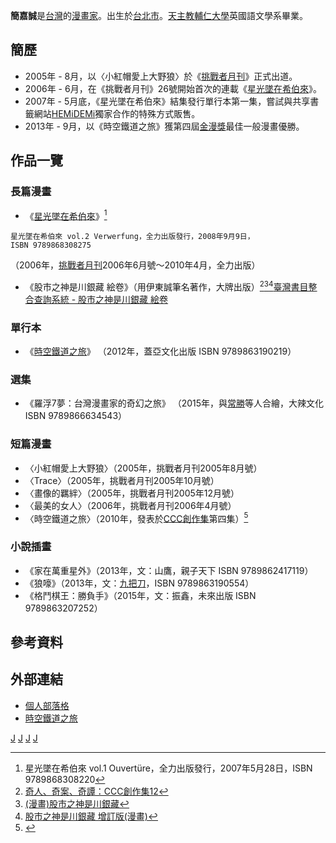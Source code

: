 {{漫畫}}
'''簡嘉誠'''{{BD|1978年|catIdx=J}}是[[台灣|台灣]]的[[漫畫家|漫畫家]]。出生於[[台北市|台北市]]。[[天主教輔仁大學|天主教輔仁大學]]英國語文學系畢業。

== 簡歷 ==
*2005年 - 8月，以〈小紅帽愛上大野狼〉於《[[挑戰者月刊|挑戰者月刊]]》正式出道。
*2006年 - 6月，在《挑戰者月刊》26號開始首次的連載《[[星光墜在希伯來|星光墜在希伯來]]》。
*2007年 - 5月底，《星光墜在希伯來》結集發行單行本第一集，嘗試與共享書籤網站[[HEMiDEMi|HEMiDEMi]]獨家合作的特殊方式販售。
*2013年 - 9月，以《時空鐵道之旅》獲第四屆[[金漫獎|金漫獎]]最佳一般漫畫優勝。

== 作品一覽 ==
=== 長篇漫畫 ===
*《[[星光墜在希伯來|星光墜在希伯來]]》<ref>星光墜在希伯來 vol.1 Ouvertüre，全力出版發行，2007年5月28日，ISBN 9789868308220</ref><ref>
 星光墜在希伯來 vol.2 Verwerfung，全力出版發行，2008年9月9日，ISBN 9789868308275
</ref> （2006年，[[挑戰者月刊|挑戰者月刊]]2006年6月號～2010年4月，全力出版）
*《股市之神是川銀藏 絵卷》（用伊東誠筆名著作，大牌出版）<ref>[http://www.books.com.tw/products/0010588545 奇人、奇案、奇譚：CCC創作集12]</ref><ref>[http://www.books.com.tw/products/0010483902 (漫畫)股市之神是川銀藏]</ref><ref>[http://www.books.com.tw/products/0010498052 股市之神是川銀藏 增訂版(漫畫)]</ref><ref>[http://metadata.ncl.edu.tw/blstkmc/blstkm?001C279C816E010200000000000100A000000001000000000^#tudorkmtop 臺灣書目整合查詢系統 - 股市之神是川銀藏 絵卷]
</ref>

=== 單行本 ===
*《[[時空鐵道之旅|時空鐵道之旅]]》 （2012年，蓋亞文化出版 ISBN 9789863190219）

=== 選集 ===
*《羅浮7夢：台灣漫畫家的奇幻之旅》 （2015年，與[[常勝_(漫畫家)|常勝]]等人合繪，大辣文化 ISBN 9789866634543）

=== 短篇漫畫 ===
*〈小紅帽愛上大野狼〉（2005年，挑戰者月刊2005年8月號）
*〈Trace〉（2005年，挑戰者月刊2005年10月號）
*〈畫像的羈絆〉（2005年，挑戰者月刊2005年12月號）
*〈最美的女人〉（2006年，挑戰者月刊2006年4月號）
*〈時空鐵道之旅〉（2010年，發表於[[CCC創作集|CCC創作集]]第四集）<ref>{{Cite web |url=http://digitalarchives.tw/Theme/CCC/ |title=Creative Comic Collection 創作集 |accessdate=2011-03-25 |archive-date=2011-04-08 |archive-url=https://web.archive.org/web/20110408002554/http://digitalarchives.tw/Theme/CCC/ |dead-url=no }}</ref>

=== 小說插畫 ===
*《家在萬重星外》（2013年，文：山鷹，親子天下 ISBN 9789862417119）
*《狼嚎》（2013年，文：[[九把刀|九把刀]]，ISBN 9789863190554）
*《格鬥棋王：勝負手》（2015年，文：振鑫，未來出版 ISBN 9789863207252）

== 參考資料 ==
    <div class="references-small">
    <references />
    </div>

== 外部連結 ==
*[https://web.archive.org/web/20070506175800/http://blog.roodo.com/jsclubs/ 個人部落格]
*[http://toursofrail.blogspot.tw/ 時空鐵道之旅]

[[Category:臺灣漫畫家|J]]
[[Category:簡姓|J]]
[[Category:台北市人|J]]
[[Category:輔仁大學校友|J]]